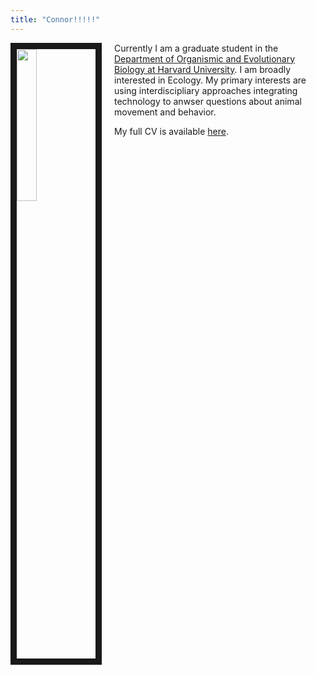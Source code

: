 ```yaml
---
title: "Connor!!!!!"
---
```


<link rel="stylesheet" href="styles.css" type="text/css">

<img src="images/Connor_Fishing.jpg" style="width:25%; border:10px solid; margin-right: 20px" align="left">

Currently I am a graduate student in the [Department of Organismic and Evolutionary Biology at Harvard University](https://oeb.harvard.edu/). I am broadly interested in Ecology. My primary interests are using interdiscipliary approaches integrating technology to anwser questions about animal movement and behavior.


My full CV is available [here](files/White CF_CV.pdf).